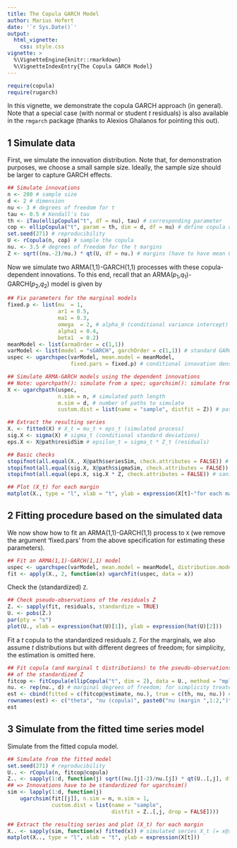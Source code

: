 ```yaml
---
title: The Copula GARCH Model
author: Marius Hofert
date: '`r Sys.Date()`'
output:
  html_vignette:
    css: style.css
vignette: >
  %\VignetteEngine{knitr::rmarkdown}
  %\VignetteIndexEntry{The Copula GARCH Model}
---
```

```r
require(copula)
require(rugarch)
```

In this vignette, we demonstrate the copula GARCH approach (in general). Note
that a special case (with normal or student $t$ residuals) is also available in
the `rmgarch` package (thanks to Alexios Ghalanos for pointing this out).


## 1 Simulate data

First, we simulate the innovation distribution. Note that, for demonstration
purposes, we choose a small sample size. Ideally, the sample size should be
larger to capture GARCH effects.
```r
## Simulate innovations
n <- 200 # sample size
d <- 2 # dimension
nu <- 3 # degrees of freedom for t
tau <- 0.5 # Kendall's tau
th <- iTau(ellipCopula("t", df = nu), tau) # corresponding parameter
cop <- ellipCopula("t", param = th, dim = d, df = nu) # define copula object
set.seed(271) # reproducibility
U <- rCopula(n, cop) # sample the copula
nu. <- 3.5 # degrees of freedom for the t margins
Z <- sqrt((nu.-2)/nu.) * qt(U, df = nu.) # margins (have to have mean 0 and variance 1 for ugarchpath()!)
```

Now we simulate two ARMA(1,1)-GARCH(1,1) processes with these copula-dependent
innovations. To this end, recall that an ARMA($p_1$,$q_1$)-GARCH($p_2$,$q_2$) model is given by
\begin{align}
	X_t &= \mu_t + \epsilon_t\ \text{for}\ \epsilon_t = \sigma_t Z_t,\\
  \mu_t &= \mu + \sum_{k=1}^{p_1} \phi_k  (X_{t-k}-\mu) +
  \sum_{k=1}^{q_1} \theta_k (X_{t-k}-\mu_{t-k}),\\
  \sigma_t^2 &= \alpha_0 + \sum_{k=1}^{p_2} \alpha_k (X_{t-k}-\mu_{t-k})^2 +
            \sum_{k=1}^{q_2} \beta_k \sigma_{t-k}^2.
\end{align}

```r
## Fix parameters for the marginal models
fixed.p <- list(mu  = 1,
                ar1 = 0.5,
                ma1 = 0.3,
                omega  = 2, # alpha_0 (conditional variance intercept)
                alpha1 = 0.4,
                beta1  = 0.2)
meanModel <- list(armaOrder = c(1,1))
varModel <- list(model = "sGARCH", garchOrder = c(1,1)) # standard GARCH
uspec <- ugarchspec(varModel, mean.model = meanModel,
                    fixed.pars = fixed.p) # conditional innovation density (or use, e.g., "std")

## Simulate ARMA-GARCH models using the dependent innovations
## Note: ugarchpath(): simulate from a spec; ugarchsim(): simulate from a fitted object
X <- ugarchpath(uspec,
                n.sim = n, # simulated path length
                m.sim = d, # number of paths to simulate
                custom.dist = list(name = "sample", distfit = Z)) # passing (n, d)-matrix of *standardized* innovations

## Extract the resulting series
X. <- fitted(X) # X_t = mu_t + eps_t (simulated process)
sig.X <- sigma(X) # sigma_t (conditional standard deviations)
eps.X <- X@path$residSim # epsilon_t = sigma_t * Z_t (residuals)

## Basic checks
stopifnot(all.equal(X., X@path$seriesSim, check.attributes = FALSE)) # sanity check
stopifnot(all.equal(sig.X, X@path$sigmaSim, check.attributes = FALSE)) # sanity check
stopifnot(all.equal(eps.X, sig.X * Z, check.attributes = FALSE)) # sanity check

## Plot (X_t) for each margin
matplot(X., type = "l", xlab = "t", ylab = expression(X[t]~"for each margin"))
```


## 2 Fitting procedure based on the simulated data

We now show how to fit an ARMA(1,1)-GARCH(1,1) process to `X`
(we remove the argument 'fixed.pars' from the above specification for estimating
these parameters).
```r
## Fit an ARMA(1,1)-GARCH(1,1) model
uspec <- ugarchspec(varModel, mean.model = meanModel, distribution.model = "std")
fit <- apply(X., 2, function(x) ugarchfit(uspec, data = x))
```

Check the (standardized) `Z`.
```r
## Check pseudo-observations of the residuals Z
Z. <- sapply(fit, residuals, standardize = TRUE)
U. <- pobs(Z.)
par(pty = "s")
plot(U., xlab = expression(hat(U)[1]), ylab = expression(hat(U)[2]))
```

Fit a $t$ copula to the standardized residuals `Z`. For the marginals, we also
assume $t$ distributions but with different degrees of freedom; for simplicity,
the estimation is omitted here.
```r
## Fit copula (and marginal t distributions) to the pseudo-observations
## of the standardized Z
fitcop <- fitCopula(ellipCopula("t", dim = 2), data = U., method = "mpl")
nu. <- rep(nu., d) # marginal degrees of freedom; for simplicity treated as known here
est <- cbind(fitted = c(fitcop@estimate, nu.), true = c(th, nu, nu.)) # fitted vs true
rownames(est) <- c("theta", "nu (copula)", paste0("nu (margin ",1:2,")"))
est
```


## 3 Simulate from the fitted time series model

Simulate from the fitted copula model.
```r
## Simulate from the fitted model
set.seed(271) # reproducibility
U.. <- rCopula(n, fitcop@copula)
Z.. <- sapply(1:d, function(j) sqrt((nu.[j]-2)/nu.[j]) * qt(U..[,j], df = nu.[j]))
## => Innovations have to be standardized for ugarchsim()
sim <- lapply(1:d, function(j)
    ugarchsim(fit[[j]], n.sim = n, m.sim = 1,
              custom.dist = list(name = "sample",
                                 distfit = Z..[,j, drop = FALSE])))

## Extract the resulting series and plot (X_t) for each margin
X.. <- sapply(sim, function(x) fitted(x)) # simulated series X_t (= x@simulation$seriesSim)
matplot(X.., type = "l", xlab = "t", ylab = expression(X[t]))
```
